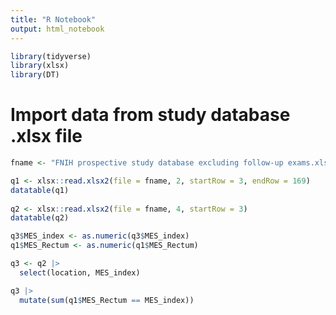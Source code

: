 ```yaml
---
title: "R Notebook"
output: html_notebook
---
```


```r
library(tidyverse)
library(xlsx)
library(DT)
```

# Import data from study database .xlsx file

```r
fname <- "FNIH prospective study database excluding follow-up exams.xlsx"
```

```r
q1 <- xlsx::read.xlsx2(file = fname, 2, startRow = 3, endRow = 169)
datatable(q1)
 
q2 <- xlsx::read.xlsx2(file = fname, 4, startRow = 3)
datatable(q2)
```
```r
q3$MES_index <- as.numeric(q3$MES_index)
q1$MES_Rectum <- as.numeric(q1$MES_Rectum)
```


```r
q3 <- q2 |>
  select(location, MES_index)
```

```r
q3 |> 
  mutate(sum(q1$MES_Rectum == MES_index))
```

